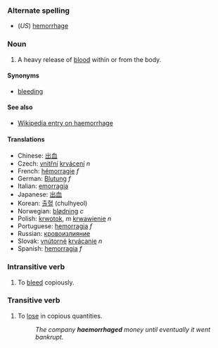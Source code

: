 ===Alternate spelling===
*(''US'') [[hemorrhage]]

===Noun===
#A heavy release of [[blood]] within or from the body.

====Synonyms====
*[[bleeding]]

====See also====
*[[w:hemorrhage|Wikipedia entry on haemorrhage]]

==== Translations ====
*Chinese: [[出血]]
*Czech:  [[vnitřní]] [[krvácení]] ''n''
*French: [[hémorragie]] ''f''
*German: [[Blutung]] ''f''
*Italian: [[emorragia]]
*Japanese: [[出血]]
*Korean: [[출혈]] (chulhyeol)
*Norwegian: [[blødning]] ''c''
*Polish: [[krwotok]], ''m'' [[krwawienie]] ''n''
*Portuguese: [[hemorragia]] ''f''
*Russian: [[кровоизлияние]]
*Slovak: [[vnútorné]] [[krvácanie]] ''n''
*Spanish: [[hemorragia]] ''f''

===Intransitive verb===
#To [[bleed]] copiously.


===Transitive verb===
#To [[lose]] in copious quantities.
#: ''The company '''haemorrhaged''' money until eventually it went bankrupt.''